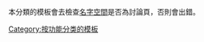 {{template category|以下模板应位于页面的[[Wikipedia:讨论页|讨论页]]中，否则模板本身会给出提示。}}
本分類的模板會去檢查[[Help:名字空間|名字空間]]是否為討論頁，否則會出錯。

[[Category:按功能分类的模板|Category:按功能分类的模板]]
